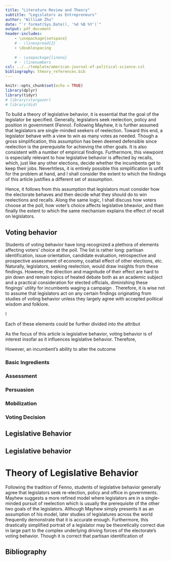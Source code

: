 ```yaml
---
title: "Literature Review and Theory"
subtitle: "Legislators as Entrepreneurs"
author: "William Zhu"
date: "`r format(Sys.Date(), '%d %B %Y')`"
output: pdf_document
header-includes:
    - \usepackage{setspace}
    # - \linespread{2}
    - \doublespacing
    
    # - \usepackage{lineno}
    # - \linenumbers
csl: ../../template/american-journal-of-political-science.csl
bibliography: theory_references.bib
---
```


```r
knitr::opts_chunk$set(echo = TRUE)
library(dplyr)
library(tidyr)
# library(stargazer)
# library(did)
```

To build a theory of legislative behavior, it is essential that the goal of the legislator be specified.
Generally, legislators seek reelection, policy and position in government (Fenno). 
Following Mayhew, it is further assumed that legislators are single-minded seekers of reelection.
Toward this end, a legislator behave with a view to win as many votes as needed.
Though a gross simplification, this assumption has been deemed defensible since reelection is the prerequisite for achieving the other goals.
It is also consistent with a number of empirical findings.
Furthermore, this viewpoint is especially relevant to how legislative behavior is affected by recalls, 
which, just like any other elections, decide whether the incumbents get to keep their jobs.
Neverhtless, it is entirely possible this simplification is unfit for the problem at hand, 
and I shall consider the extent to which the findings of this article justifies a different set of assumption.

Hence, it follows from this assumption that legislators must consider how the electorate behaves and then decide what they should do to win reelections and recalls. Along the same logic, I shall discuss how voters choose at the poll, how voter's choice affects legislative bheavior, and then finally the extent to which the same mechanism explains the effect of recall on legislators.

## Voting behavior

Students of voting behavior have long recognized a plethora of elements affecting voters' choice at the poll.
The list is rather long: 
partisan identification, 
issue orientation, 
candidate evaluation, 
retrospective and prospective assessment of economy, 
coattail effect of other elections, etc. 
Naturally, legislators, seeking reelection, would draw insights from these findings.
However, the direction and magnitude of their effect are hard to pin down and remain topics of heated debate both as an academic subject and a practical consideration for elected officials,
diminishing these fingings' utility for incumbents waging a campaign .
Therefore, it is wise not to assume that legislators act on any certain findings originating from studies of voting behavior unless they largely agree with accepted political wisdom and folklore.


!

Each of these elements could be further divided into the attribut

As the focus of this article is legislative behavior, 
voting behavior is of interest insofar as it influences legislative behavior.
Therefore, 



However, an incumbent's ability to alter the outcome






### Basic Ingredients

### Assessment

### Persuasion

### Mobilization

### Voting Decision

## Legislative Behavior



## Legislative behavior

# Theory of Legislative Behavior




Following the tradition of Fenno, students of legislative behavior generally agree that legislators seek re-election, policy and office in governments. Mayhew suggests a more refined model where legislators are in a single-minded pursuit of reelection which is usually the prerequisite of the other two goals of the legislators. 
Although Mayhew simply presents it as an assumption of his model, later studies of legislatures across the world frequently demonstrate that it is accurate enough. 
Furthermore, this drastically simplified portrait of a legislator may be theoretically correct due in large part to the complex underlying driving forces of the electorate's voting behavior.
Though it is correct that partisan identification of 




\newpage

## Bibliography

::: {#refs}
:::
